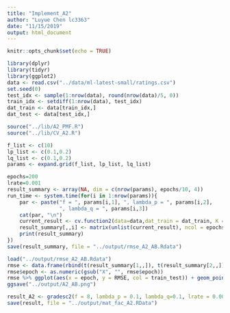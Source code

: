 ```yaml
---
title: "Implement_A2"
author: "Luyue Chen lc3363"
date: "11/15/2019"
output: html_document
---
```


```r
knitr::opts_chunk$set(echo = TRUE)
```

```r
library(dplyr)
library(tidyr)
library(ggplot2)
data <- read.csv("../data/ml-latest-small/ratings.csv")
set.seed(0)
test_idx <- sample(1:nrow(data), round(nrow(data)/5, 0))
train_idx <- setdiff(1:nrow(data), test_idx)
dat_train <- data[train_idx,]
dat_test <- data[test_idx,]
```

```r
source("../lib/A2_PMF.R")
source("../lib/CV_A2.R")
```

```r
f_list <- c(10)
lp_list <- c(0.1,0.2)
lq_list <- c(0.1,0.2) 
params <- expand.grid(f_list, lp_list, lq_list)
```

```r
epochs=200
lrate=0.001
result_summary <- array(NA, dim = c(nrow(params), epochs/10, 4))  
run_time <- system.time(for(i in 1:nrow(params)){
    par <- paste("f = ", params[i,1], ", lambda_p = ", params[i,2],
                 ", lambda_q = ", params[i,3])
    cat(par, "\n")
    current_result <- cv.function2(data=data,dat_train = dat_train, K = 5, f = params[i,1], lambda_p = params[i,2], lambda_q = params[i,3], epochs=epochs, lrate=lrate)
    result_summary[,,i] <- matrix(unlist(current_result), ncol = epochs/10, byrow = T) 
    print(result_summary)
})
save(result_summary, file = "../output/rmse_A2_AB.Rdata")
```


```r
load("../output/rmse_A2_AB.Rdata")
rmse <- data.frame(rbind(t(result_summary[1,,]), t(result_summary[2,,])), train_test = rep(c("Train", "Test"), each = 4), par = rep(paste("f = ", params[,1], ", lambda_p = ", params[,2], ", lambda_q = ", params[,3]), times = 2)) %>% gather("epoch", "RMSE", -train_test, -par)
rmse$epoch <- as.numeric(gsub("X", "", rmse$epoch))
rmse %>% ggplot(aes(x = epoch, y = RMSE, col = train_test)) + geom_point() + facet_grid(~par)
ggsave("../output/A2_AB.png")
```

```r
result_A2 <- gradesc2(f = 8, lambda_p = 0.1, lambda_q=0.1, lrate = 0.001, epochs = 240,data = data, train = dat_train, test = dat_test)
save(result, file = "../output/mat_fac_A2.RData")
```
